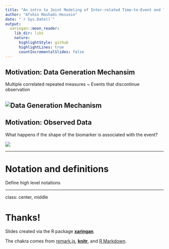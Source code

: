 ```yaml
---
title: "An intro to Joint Modeling of Inter-related Time-to-Event and longtidinal processes"
author: "Afshin Mashadi-Hossein"
date: "`r Sys.Date()`"
output:
  xaringan::moon_reader:
    lib_dir: libs
    nature:
      highlightStyle: github
      highlightLines: true
      countIncrementalSlides: false
---
```

## Motivation: Data Generation Mechansim

Multiple correlated repeated measures ~  Events that discontinue observation

![Data Generation Mechanism](./images/data_gen_mech.png)
---
## Motivation: Observed Data

What happens if the shape of the biomarker is associated with the event?

<!-- ![Data Observed](images/data_observed.png) -->
<img src="images/data_observed.png">

---

# Notation and definitions

Define high level notations

---

class: center, middle

# Thanks!

Slides created via the R package [**xaringan**](https://github.com/yihui/xaringan).

The chakra comes from [remark.js](https://remarkjs.com), [**knitr**](https://yihui.org/knitr/), and [R Markdown](https://rmarkdown.rstudio.com).
